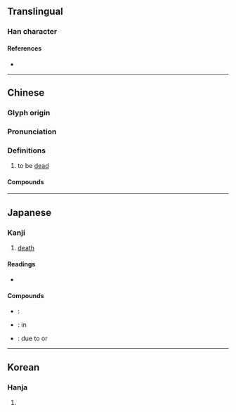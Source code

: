 {{also|殁}}
{{character info/new}}
==Translingual==

===Han character===
{{Han char|rn=78|rad=歹|as=04|sn=8|four=17247|canj=MNNE|ids=⿰歹⿱勹又}}

====References====
* {{Han ref|kx=0579.160|dkj=16385|dj=0971.180|hdz=21382.170|uh=6B7F|ud=27519|bh=AA5C|bd=43612}}

----

==Chinese==
{{zh-forms|s=殁}}

===Glyph origin===
{{Han etym}}

===Pronunciation===
{{zh-pron
|m=mò
|c=mut6
|h=pfs=mut
|mc=y
|oc=y
|cat=v
}}

===Definitions===
{{zh-hanzi}}

# to be [[dead]]

====Compounds====
{{zh-der|亡歿|歿地|歿而不朽|歿而無朽|歿身|病歿|齎志而歿}}

----

==Japanese==

===Kanji===
{{ja-kanji|grade=|rs=歹04}}

# [[death]]

====Readings====
* {{ja-readings|on=[[ぼつ]] (botsu), [[もち]] (mochi)|kun=[[しぬ]] (shinu)}}

====Compounds====
* {{ja-r|死歿|しぼつ}}: {{l|en|death}}
* {{ja-r|戦歿|せんぼつ}}: {{l|en|death}} in {{l|en|battle}}
* {{ja-r|病歿|びょうぼつ}}: {{l|en|death}} due to {{l|en|illness}} or {{l|en|natural}} {{l|en|cause}}

----

==Korean==

===Hanja===
{{ko-hanja|hangeul=몰|eumhun=|rv=mol|mr=mol|y=mol}}

# {{defn|lang=ko|sort=歹04}}